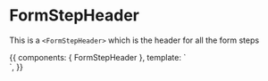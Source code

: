 <!-- FormStepHeader.stories.mdx -->



<Meta
  title="Public/Components/Form Steppers/FormStepHeader"
  component={FormStepHeader}
  decorators={[withKnobs]}
/>

# FormStepHeader

This is a `<FormStepHeader>` which is the header for all the form steps

<Props of={FormStepHeader} />

<Canvas>
  <Story
    name="Primary"
    height="400px"
  >
    {{
      components: { FormStepHeader },
      template: `<div> <FormStepHeader /> </div>`,
    }}
  </Story>
</Canvas>

